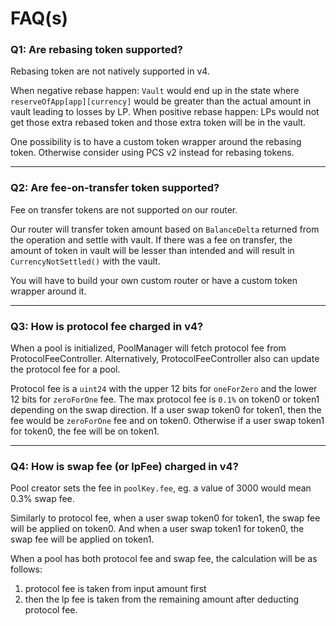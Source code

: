 
# FAQ(s)

### Q1: Are rebasing token supported?

Rebasing token are not natively supported in v4. 

When negative rebase happen: `Vault` would end up in the state where `reserveOfApp[app][currency]` would be greater than the actual amount in vault leading to losses by LP. When positive rebase happen: LPs would not get those extra rebased token and those extra token will be in the vault.

One possibility is to have a custom token wrapper around the rebasing token. Otherwise consider using PCS v2 instead for rebasing tokens.

---

### Q2: Are fee-on-transfer token supported?

Fee on transfer tokens are not supported on our router.

Our router will transfer token amount based on `BalanceDelta` returned from the operation and settle with vault. If there was a fee on transfer, the amount of token in vault will be lesser than intended and will result in `CurrencyNotSettled()` with the vault.

You will have to build your own custom router or have a custom token wrapper around it.

---

### Q3: How is protocol fee charged in v4? 

When a pool is initialized, PoolManager will fetch protocol fee from ProtocolFeeController. Alternatively, ProtocolFeeController also can update the protocol fee for a pool. 

Protocol fee is a `uint24` with the upper 12 bits for `oneForZero` and the lower 12 bits for `zeroForOne` fee. The max protocol fee is `0.1%` on token0 or token1 depending on the swap direction. If a user swap token0 for token1, then the fee would be `zeroForOne` fee and on token0. Otherwise if a user swap token1 for token0, the fee will be on token1.

---

### Q4: How is swap fee (or lpFee) charged in v4? 

Pool creator sets the fee in `poolKey.fee`, eg. a value of 3000 would mean 0.3% swap fee. 

Similarly to protocol fee, when a user swap token0 for token1, the swap fee will be applied on token0. And when a user swap token1 for token0, the swap fee will be applied on token1.

When a pool has both protocol fee and swap fee, the calculation will be as follows:

1. protocol fee is taken from input amount first 
2. then the lp fee is taken from the remaining amount after deducting protocol fee. 
